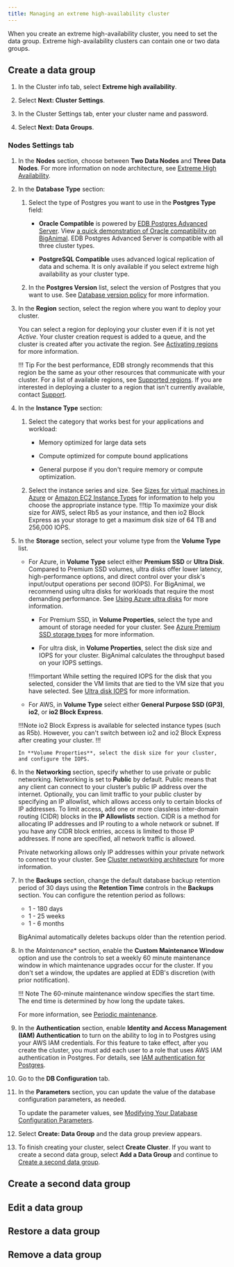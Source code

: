 ```yaml
---
title: Managing an extreme high-availability cluster
--- 
```


When you create an extreme high-availability cluster, you need to set the data group. Extreme high-availability clusters can contain one or two data groups. 

## Create a data group 

1. In the Cluster info tab, select **Extreme high availability**. 

1. Select **Next: Cluster Settings**. 

1. In the Cluster Settings tab, enter your cluster name and password. 

1. Select **Next: Data Groups**. 

### Nodes Settings tab

1. In the **Nodes** section, choose between **Two Data Nodes** and **Three Data Nodes**. For more information on node architecture, see [Extreme High Availability](/biganimal/latest/overview/02_high_availability/#extreme-high-availability-preview).

1. In the **Database Type** section:

   1.  Select the type of Postgres you want to use in the **Postgres Type** field:

        -   **Oracle Compatible** is powered by [EDB Postgres Advanced Server](/epas/latest/). View [a quick demonstration of Oracle compatibility on BigAnimal](../../using_cluster/06_demonstration_oracle_compatibility). EDB Postgres Advanced Server is compatible with all three cluster types.

        -   **PostgreSQL Compatible** uses advanced logical replication of data and schema. It is only available if you select extreme high availability as your cluster type.
    
    1.  In the **Postgres Version** list, select the version of Postgres that you want to use. See [Database version policy](../../overview/05_database_version_policy) for more information.

1.  In the **Region** section, select the region where you want to deploy your cluster.

    You can select a region for deploying your cluster even if it is not yet *Active*. Your cluster creation request is added to a queue, and the cluster is created after you activate the region. See [Activating regions](/biganimal/latest/getting_started/activating_regions) for more information.

    !!! Tip
        For the best performance, EDB strongly recommends that this region be the same as your other resources that communicate with your cluster. For a list of available regions, see [Supported regions](../../overview/03a_region_support). If you are interested in deploying a cluster to a region that isn't currently available, contact [Support](/biganimal/latest/overview/support/). 

1.  In the **Instance Type** section: 

    1. Select the category that works best for your applications and workload: 
       - Memory optimized for large data sets
       
       - Compute optimized for compute bound applications
       - General purpose if you don't require memory or compute optimization. 
    1. Select the instance series and size. See [Sizes for virtual machines in Azure](https://docs.microsoft.com/en-us/azure/virtual-machines/sizes) or [Amazon EC2 Instance Types](https://aws.amazon.com/ec2/instance-types/) for information to help you choose the appropriate instance type. 
       !!!tip
       To maximize your disk size for AWS, select Rb5 as your instance, and then io2 Block Express as your storage to get a maximum disk size of 64 TB and 256,000 IOPS.

1.  In the **Storage** section, select your volume type from the **Volume Type** list. 
       - For Azure, in **Volume Type** select either **Premium SSD** or **Ultra Disk**. Compared to Premium SSD volumes, ultra disks offer lower latency, high-performance options, and direct control over your disk's input/output operations per second (IOPS). For BigAnimal, we recommend using ultra disks for workloads that require the most demanding performance. See [Using Azure ultra disks](https://docs.microsoft.com/en-us/azure/virtual-machines/disks-enable-ultra-ssd?tabs=azure-portal) for more information. 
          - For Premium SSD, in **Volume Properties**, select the type and amount of storage needed for your cluster. See [Azure Premium SSD storage types](https://docs.microsoft.com/en-us/azure/virtual-machines/disks-types#premium-ssds) for more information. 

          - For ultra disk, in **Volume Properties**, select the disk size and IOPS for your cluster. BigAnimal calculates the throughput based on your IOPS settings. 

           !!!important
           While setting the required IOPS for the disk that you selected, consider the VM limits that are tied to the VM size that you have selected. See [Ultra disk IOPS](https://docs.microsoft.com/en-us/azure/virtual-machines/disks-types#ultra-disk-iops) for more information.

       - For AWS, in **Volume Type** select either **General Purpose SSD (GP3)**, **io2**, or **io2 Block Express**.
      
       !!!Note
       io2 Block Express is available for selected instance types (such as R5b). However, you can't switch between io2 and io2 Block Express after creating your cluster.
       !!!  
     
        In **Volume Properties**, select the disk size for your cluster, and configure the IOPS.

1.  In the **Networking** section, specify whether to use private or public networking. Networking is set to **Public** by default. Public means that any client can connect to your cluster’s public IP address over the internet. Optionally, you can limit traffic to your public cluster by specifying an IP allowlist, which allows access only to certain blocks of IP addresses. To limit access, add one or more classless inter-domain routing (CIDR) blocks in the **IP Allowlists** section. CIDR is a method for allocating IP addresses and IP routing to a whole network or subnet. If you have any CIDR block entries, access is limited to those IP addresses. If none are specified, all network traffic is allowed. 

    Private networking allows only IP addresses within your private network to connect to your cluster. See [Cluster networking architecture](01_cluster_networking) for more information.

1. In the **Backups** section, change the default database backup retention period of 30 days using the **Retention Time** controls in the **Backups** section. You can configure the retention period as follows:

   - 1 - 180 days
   - 1 - 25 weeks
   - 1 - 6 months

   BigAnimal automatically deletes backups older than the retention period.

1. In the *Maintenance** section, enable the **Custom Maintenance Window** option and use the controls to set a weekly 60 minute maintenance window in which maintenance upgrades occur for the cluster. If you don't set a window, the updates are applied at EDB's discretion (with prior notification).  

   !!! Note
       The 60-minute maintenance window specifies the start time. The end time is determined by how long the update takes.

   For more information, see [Periodic maintenance](/biganimal/release/overview/updates).

1. In the **Authentication** section, enable **Identity and Access Management (IAM) Authentication** to turn on the ability to log in to Postgres using your AWS IAM credentials. For this feature to take effect, after you create the cluster, you must add each user to a role that uses AWS IAM authentication in Postgres. For details, see [IAM authentication for Postgres](/biganimal/latest/using_cluster/01_postgres_access/#iam-authentication-for-postgres).   

1. Go to the **DB Configuration** tab. 

1. In the **Parameters** section, you can update the value of the database configuration parameters, as needed. 

   To update the parameter values, see [Modifying Your Database Configuration Parameters](../../using_cluster/03_modifying_your_cluster/05_db_configuration_parameters).

1. Select **Create: Data Group** and the data group preview appears. 

1. To finish creating your cluster, select **Create Cluster**. If you want to create a second data group, select **Add a Data Group** and continue to [Create a second data group](#create-a-second-data-group).

## Create a second data group



## Edit a data group 



## Restore a data group 



## Remove a data group
